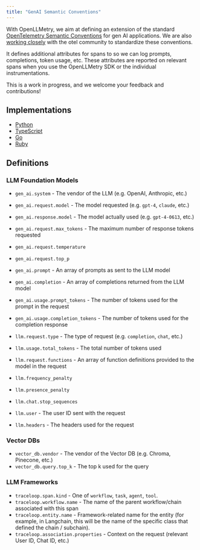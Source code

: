 ```yaml
---
title: "GenAI Semantic Conventions"
---
```


With OpenLLMetry, we aim at defining an extension of the standard
[OpenTelemetry Semantic Conventions](https://github.com/open-telemetry/semantic-conventions) for gen AI applications.
We are also [working closely](https://github.com/open-telemetry/community/blob/main/projects/llm-semconv.md) with the otel community
to standardize these conventions.

It defines additional attributes for spans to so we can log prompts, completions, token usage, etc.
These attributes are reported on relevant spans when you use the OpenLLMetry SDK or the individual instrumentations.

This is a work in progress, and we welcome your feedback and contributions!

## Implementations

- [Python](https://github.com/traceloop/openllmetry/tree/main/packages/opentelemetry-semantic-conventions-ai)
- [TypeScript](https://github.com/traceloop/openllmetry-js/tree/main/packages/ai-semantic-conventions)
- [Go](https://github.com/traceloop/go-openllmetry/tree/main/semconv-ai)
- [Ruby](https://github.com/traceloop/openllmetry-ruby/tree/main/semantic_conventions_ai)

## Definitions

### LLM Foundation Models

- `gen_ai.system` - The vendor of the LLM (e.g. OpenAI, Anthropic, etc.)
- `gen_ai.request.model` - The model requested (e.g. `gpt-4`, `claude`, etc.)
- `gen_ai.response.model` - The model actually used (e.g. `gpt-4-0613`, etc.)
- `gen_ai.request.max_tokens` - The maximum number of response tokens requested
- `gen_ai.request.temperature`
- `gen_ai.request.top_p`
- `gen_ai.prompt` - An array of prompts as sent to the LLM model
- `gen_ai.completion` - An array of completions returned from the LLM model
- `gen_ai.usage.prompt_tokens` - The number of tokens used for the prompt in the request
- `gen_ai.usage.completion_tokens` - The number of tokens used for the completion response

- `llm.request.type` - The type of request (e.g. `completion`, `chat`, etc.)
- `llm.usage.total_tokens` - The total number of tokens used
- `llm.request.functions` - An array of function definitions provided to the model in the request
- `llm.frequency_penalty`
- `llm.presence_penalty`
- `llm.chat.stop_sequences`
- `llm.user` - The user ID sent with the request
- `llm.headers` - The headers used for the request

### Vector DBs

- `vector_db.vendor` - The vendor of the Vector DB (e.g. Chroma, Pinecone, etc.)
- `vector_db.query.top_k` - The top k used for the query

### LLM Frameworks

- `traceloop.span.kind` - One of `workflow`, `task`, `agent`, `tool`.
- `traceloop.workflow.name` - The name of the parent workflow/chain associated with this span
- `traceloop.entity.name` - Framework-related name for the entity (for example, in Langchain, this will be the name of the specific class that defined the chain / subchain).
- `traceloop.association.properties` - Context on the request (relevant User ID, Chat ID, etc.)
